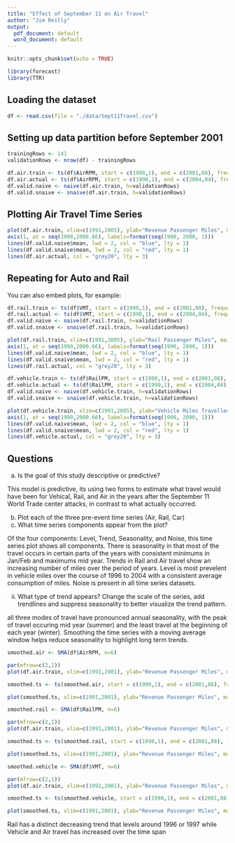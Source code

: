 ```yaml
---
title: "Effect of September 11 on Air Travel"
author: "Jim Reilly"
output:
  pdf_document: default
  word_document: default
---
```


```r
knitr::opts_chunk$set(echo = TRUE)
```

```r
library(forecast)
library(TTR)
```


## Loading the dataset

```r
df <- read.csv(file = "./data/Sept11Travel.csv")
```



## Setting up data partition before September 2001

```r
trainingRows <- 141
validationRows <- nrow(df) - trainingRows

df.air.train <- ts(df$AirRPM, start = c(1990,1), end = c(2001,08), frequency = 12)
df.air.actual <- ts(df$AirRPM, start = c(1990,1), end = c(2004,04), frequency = 12)
df.valid.naive <- naive(df.air.train, h=validationRows)
df.valid.snaive <- snaive(df.air.train, h=validationRows)
```


## Plotting Air Travel Time Series

```r
plot(df.air.train, xlim=c(1991,2005), ylab="Revenue Passenger Miles", main="Air Travel Miles over Time")
axis(1, at = seq(1990,2000.66), labels=format(seq(1990, 2000, 1)))
lines(df.valid.naive$mean, lwd = 2, col = "blue", lty = 1)
lines(df.valid.snaive$mean, lwd = 2, col = "red", lty = 1)
lines(df.air.actual, col = "grey20", lty = 3)
```

## Repeating for Auto and Rail

You can also embed plots, for example:

```r

df.rail.train <- ts(df$VMT, start = c(1990,1), end = c(2001,08), frequency = 12)
df.rail.actual <- ts(df$VMT, start = c(1990,1), end = c(2004,04), frequency = 12)
df.valid.naive <- naive(df.rail.train, h=validationRows)
df.valid.snaive <- snaive(df.rail.train, h=validationRows)

plot(df.rail.train, xlim=c(1991,2005), ylab="Rail Passenger Miles", main="Rail Travel Miles over Time")
axis(1, at = seq(1990,2000.66), labels=format(seq(1990, 2000, 1)))
lines(df.valid.naive$mean, lwd = 2, col = "blue", lty = 1)
lines(df.valid.snaive$mean, lwd = 2, col = "red", lty = 1)
lines(df.rail.actual, col = "grey20", lty = 3)
```

```r
df.vehicle.train <- ts(df$RailPM, start = c(1990,1), end = c(2001,08), frequency = 12)
df.vehicle.actual <- ts(df$RailPM, start = c(1990,1), end = c(2004,04), frequency = 12)
df.valid.naive <- naive(df.vehicle.train, h=validationRows)
df.valid.snaive <- snaive(df.vehicle.train, h=validationRows)

plot(df.vehicle.train, xlim=c(1991,2005), ylab="Vehicle Miles Travelled", main="Vehical Miles over Time")
axis(1, at = seq(1990,2000.66), labels=format(seq(1990, 2000, 1)))
lines(df.valid.naive$mean, lwd = 2, col = "blue", lty = 1)
lines(df.valid.snaive$mean, lwd = 2, col = "red", lty = 1)
lines(df.vehicle.actual, col = "grey20", lty = 3)
```

## Questions

a. Is the goal of this study descriptive or predictive?

This model is predictive, its using two forms to estimate what travel would have been for Vehical, Rail, and Air in the years after the September 11 World Trade center attacks, in contrast to what actually occurred. 

b. Plot each of the three pre-event time series (Air, Rail, Car)
  i. What time series components appear from the plot?
  
  Of the four components: Level, Trend, Seasonality, and Noise, this time series plot shows all components. There is seasonality in that most of the travel occurs in certain parts of the years with consistent minimums in Jan/Feb and maximums mid year. Trends in Rail and Air travel show an increasing number of miles over the period of years. Level is most prevelent in vehicle miles over the course of 1996 to 2004 with a consistent average consumption of miles. Noise is present in all time series datasets.
  
  ii. What type of trend appears? Change the scale of the series, add trendlines and suppress seasonality to better visualize the trend pattern.
  
  all three modes of travel have pronounced annual seasonality, with the peak of travel occuring mid year (summer) and the least travel at the beginning of each year (winter). Smoothing the time series with a moving average window helps reduce seasonality to highlight long term trends.
  
```r
smoothed.air <- SMA(df$AirRPM, n=6)

par(mfrow=c(2,1))
plot(df.air.train, xlim=c(1991,2001), ylab="Revenue Passenger Miles", main="Air Travel Miles over Time")

smoothed.ts <- ts(smoothed.air, start = c(1990,1), end = c(2001,08), frequency = 12)

plot(smoothed.ts, xlim=c(1991,2001), ylab="Revenue Passenger Miles", main="6 Month Moving Average Air Travel Miles over Time")
```

```r
smoothed.rail <- SMA(df$RailPM, n=6)

par(mfrow=c(2,1))
plot(df.air.train, xlim=c(1991,2001), ylab="Revenue Passenger Miles", main="Air Travel Miles over Time")

smoothed.ts <- ts(smoothed.rail, start = c(1990,1), end = c(2001,08), frequency = 12)

plot(smoothed.ts, xlim=c(1991,2001), ylab="Revenue Passenger Miles", main="6 Month Moving Rail Travel Miles over Time")
```

```r
smoothed.vehicle <- SMA(df$VMT, n=6)

par(mfrow=c(2,1))
plot(df.air.train, xlim=c(1991,2001), ylab="Revenue Passenger Miles", main="Air Travel Miles over Time")

smoothed.ts <- ts(smoothed.vehicle, start = c(1990,1), end = c(2001,08), frequency = 12)

plot(smoothed.ts, xlim=c(1991,2001), ylab="Revenue Passenger Miles", main="6 Month Moving Average Vehicle Travel Miles over Time")
```

  
  
  Rail has a distinct decreasing trend that levels around 1996 or 1997 while Vehicle and Air travel has increased over the time span
